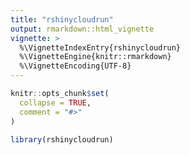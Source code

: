 ```yaml
---
title: "rshinycloudrun"
output: rmarkdown::html_vignette
vignette: >
  %\VignetteIndexEntry{rshinycloudrun}
  %\VignetteEngine{knitr::rmarkdown}
  %\VignetteEncoding{UTF-8}
---
```


```r
knitr::opts_chunk$set(
  collapse = TRUE,
  comment = "#>"
)
```

```r
library(rshinycloudrun)
```
